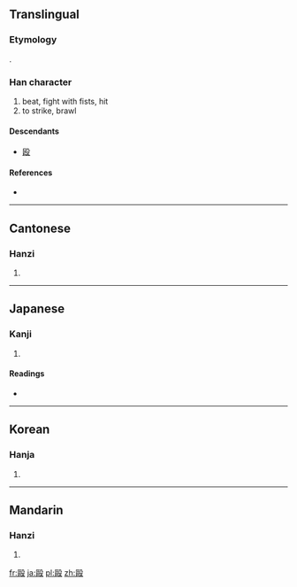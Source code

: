 {{also|殴}}
==Translingual==
{{zh-forms|[[殴]]|毆}}
===Etymology===
{{Han compound|區|殳|t2=action|ls=psc|c1=p|c2=s}}.

===Han character===
{{Han char|rn=79|rad=殳|as=11|sn=15|four=7774<sub>7</sub>|canj=尸口竹弓水 (SRHNE)}}

# beat, fight with fists, hit
# to strike, brawl

====Descendants====
* [[殴]]

====References====
* {{Han ref|kx=0587.150|dkj=16674|dj=0979.180|hdz=32165.040|uh=6BC6|ud=27590|bh=BCDE|bd=48350}}

----

==Cantonese==

===Hanzi===
{{yue-hanzi|jyut=|y=au2|sim=殴}}

# {{defn|Cantonese|sort=殳11}}

----

==Japanese==

===Kanji===
{{ja-kanji|grade=|rs=殳11}}

# {{defn|Japanese|sort=殳11}}

====Readings====
* {{ja-readings|on=[[おう]] (ō), [[く]] (ku)|kun=[[なぐる]] (naguru)}}

----

==Korean==

===Hanja===
{{ko-hanja|hangeul=구|eumhun=|rv=gu|mr=ku|y=kwu}}

# {{defn|Korean|sort=殳11}}

----

==Mandarin==

===Hanzi===
{{cmn-hanzi|sim=殴|pin=[[ōu]] ([[ou1]])|wg=ou<sup>1</sup>}}

# {{defn|Mandarin|sort=殳11}}

[[fr:毆]]
[[ja:毆]]
[[pl:毆]]
[[zh:毆]]